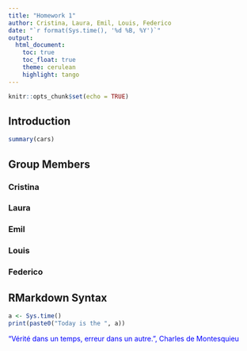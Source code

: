 ```yaml
---
title: "Homework 1"
author: Cristina, Laura, Emil, Louis, Federico
date: "`r format(Sys.time(), '%d %B, %Y')`"
output: 
  html_document:
    toc: true 
    toc_float: true 
    theme: cerulean
    highlight: tango
---
```


```r
knitr::opts_chunk$set(echo = TRUE)
```

## Introduction



```r
summary(cars)

```

## Group Members

### Cristina

### Laura

### Emil

### Louis

### Federico

## RMarkdown Syntax
  
```r
a <- Sys.time() 
print(paste0("Today is the ", a))
```

<span style="color:blue">"V&eacute;rit&eacute; dans un temps, erreur dans un autre.",
Charles de Montesquieu</span>


